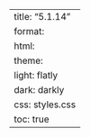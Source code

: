---
title: "5.1.14"
format:
    html:
        theme:
            light: flatly
            dark: darkly
        css: styles.css
        toc: true
---